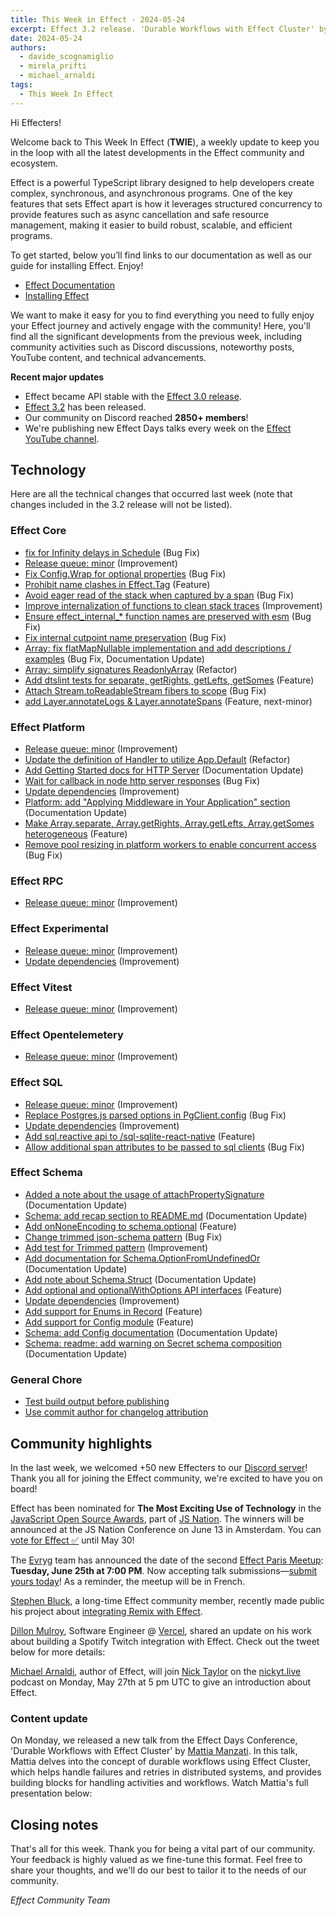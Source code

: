 ```yaml
---
title: This Week in Effect - 2024-05-24
excerpt: Effect 3.2 release. 'Durable Workflows with Effect Cluster' by Mattia Manzati. New Effect Paris Meetup date announcement. Effect nomination for Javascript Open Source Award.
date: 2024-05-24
authors:
  - davide_scognamiglio
  - mirela_prifti
  - michael_arnaldi
tags:
  - This Week In Effect
---
```



Hi Effecters!

Welcome back to This Week In Effect (**TWIE**), a weekly update to keep you in the loop with all the latest developments in the Effect community and ecosystem.

Effect is a powerful TypeScript library designed to help developers create complex, synchronous, and asynchronous programs. One of the key features that sets Effect apart is how it leverages structured concurrency to provide features such as async cancellation and safe resource management, making it easier to build robust, scalable, and efficient programs.

To get started, below you’ll find links to our documentation as well as our guide for installing Effect. Enjoy!

- [Effect Documentation](/docs/getting-started/introduction)
- [Installing Effect](/docs/getting-started/installation)

We want to make it easy for you to find everything you need to fully enjoy your Effect journey and actively engage with the community! Here, you'll find all the significant developments from the previous week, including community activities such as Discord discussions, noteworthy posts, YouTube content, and technical advancements.

**Recent major updates**

- Effect became API stable with the [Effect 3.0 release](https://effect.website/blog/effect-3.0).
- [Effect 3.2](https://effect.website/blog/effect-3.2) has been released.
- Our community on Discord reached **2850+ members**!
- We're publishing new Effect Days talks every week on the [Effect YouTube channel](https://www.youtube.com/@effect-ts).

## Technology

Here are all the technical changes that occurred last week (note that changes included in the 3.2 release will not be listed).

### Effect Core
+ [fix for Infinity delays in Schedule](https://github.com/Effect-TS/effect/pull/2773) (Bug Fix)
+ [Release queue: minor](https://github.com/Effect-TS/effect/pull/2690) (Improvement)
+ [Fix Config.Wrap for optional properties](https://github.com/Effect-TS/effect/pull/2779) (Bug Fix)
+ [Prohibit name clashes in Effect.Tag](https://github.com/Effect-TS/effect/pull/2787) (Feature)
+ [Avoid eager read of the stack when captured by a span](https://github.com/Effect-TS/effect/pull/2798) (Bug Fix)
+ [Improve internalization of functions to clean stack traces](https://github.com/Effect-TS/effect/pull/2797) (Improvement)
+ [Ensure effect_internal_* function names are preserved with esm](https://github.com/Effect-TS/effect/pull/2804) (Bug Fix)
+ [Fix internal cutpoint name preservation](https://github.com/Effect-TS/effect/pull/2805) (Bug Fix)
+ [Array: fix flatMapNullable implementation and add descriptions / examples](https://github.com/Effect-TS/effect/pull/2808) (Bug Fix, Documentation Update)
+ [Array: simplify signatures ReadonlyArray](https://github.com/Effect-TS/effect/pull/2823) (Refactor)
+ [Add dtslint tests for separate, getRights, getLefts, getSomes](https://github.com/Effect-TS/effect/pull/2825) (Feature)
+ [Attach Stream.toReadableStream fibers to scope](https://github.com/Effect-TS/effect/pull/2834) (Bug Fix)
+ [add Layer.annotateLogs & Layer.annotateSpans](https://github.com/Effect-TS/effect/pull/2836) (Feature, next-minor)

### Effect Platform
+ [Release queue: minor](https://github.com/Effect-TS/effect/pull/2690) (Improvement)
+ [Update the definition of Handler to utilize App.Default](https://github.com/Effect-TS/effect/pull/2784) (Refactor)
+ [Add Getting Started docs for HTTP Server](https://github.com/Effect-TS/effect/pull/2771) (Documentation Update)
+ [Wait for callback in node http server responses](https://github.com/Effect-TS/effect/pull/2796) (Bug Fix)
+ [Update dependencies](https://github.com/Effect-TS/effect/pull/2803) (Improvement)
+ [Platform: add "Applying Middleware in Your Application" section](https://github.com/Effect-TS/effect/pull/2826) (Documentation Update)
+ [Make Array.separate, Array.getRights, Array.getLefts, Array.getSomes heterogeneous](https://github.com/Effect-TS/effect/pull/2744) (Feature)
+ [Remove pool resizing in platform workers to enable concurrent access](https://github.com/Effect-TS/effect/pull/2835) (Bug Fix)

### Effect RPC
+ [Release queue: minor](https://github.com/Effect-TS/effect/pull/2690) (Improvement)

### Effect Experimental
+ [Release queue: minor](https://github.com/Effect-TS/effect/pull/2690) (Improvement)
+ [Update dependencies](https://github.com/Effect-TS/effect/pull/2803) (Improvement)

### Effect Vitest
+ [Release queue: minor](https://github.com/Effect-TS/effect/pull/2690) (Improvement)

### Effect Opentelemetery
+ [Release queue: minor](https://github.com/Effect-TS/effect/pull/2690) (Improvement)

### Effect SQL
+ [Release queue: minor](https://github.com/Effect-TS/effect/pull/2690) (Improvement)
+ [Replace Postgres.js parsed options in PgClient.config](https://github.com/Effect-TS/effect/pull/2783) (Bug Fix)
+ [Update dependencies](https://github.com/Effect-TS/effect/pull/2803) (Improvement)
+ [Add sql.reactive api to /sql-sqlite-react-native](https://github.com/Effect-TS/effect/pull/2833) (Feature)
+ [Allow additional span attributes to be passed to sql clients](https://github.com/Effect-TS/effect/pull/2838) (Bug Fix)

### Effect Schema
+ [Added a note about the usage of attachPropertySignature](https://github.com/Effect-TS/effect/pull/2770) (Documentation Update)
+ [Schema: add recap section to README.md](https://github.com/Effect-TS/effect/pull/2774) (Documentation Update)
+ [Add onNoneEncoding to schema.optional](https://github.com/Effect-TS/effect/pull/2772) (Feature)
+ [Change trimmed json-schema pattern](https://github.com/Effect-TS/effect/pull/2775) (Bug Fix)
+ [Add test for Trimmed pattern](https://github.com/Effect-TS/effect/pull/2782) (Improvement)
+ [Add documentation for Schema.OptionFromUndefinedOr](https://github.com/Effect-TS/effect/pull/2786) (Documentation Update)
+ [Add note about Schema.Struct](https://github.com/Effect-TS/effect/pull/2790) (Documentation Update)
+ [Add optional and optionalWithOptions API interfaces](https://github.com/Effect-TS/effect/pull/2794) (Feature)
+ [Update dependencies](https://github.com/Effect-TS/effect/pull/2803) (Improvement)
+ [Add support for Enums in Record](https://github.com/Effect-TS/effect/pull/2814) (Feature)
+ [Add support for Config module](https://github.com/Effect-TS/effect/pull/2816) (Feature)
+ [Schema: add Config documentation](https://github.com/Effect-TS/effect/pull/2821) (Documentation Update)
+ [Schema: readme: add warning on Secret schema composition](https://github.com/Effect-TS/effect/pull/2822) (Documentation Update)

### General Chore
+ [Test build output before publishing](https://github.com/Effect-TS/effect/pull/2759)
+ [Use commit author for changelog attribution](https://github.com/Effect-TS/effect/pull/2802)

## Community highlights

In the last week, we welcomed +50 new Effecters to our [Discord server](https://discord.gg/effect-ts)! Thank you all for joining the Effect community, we're excited to have you on board!

Effect has been nominated for **The Most Exciting Use of Technology** in the [JavaScript Open Source Awards](https://osawards.com/javascript), part of [JS Nation](https://x.com/thejsnation). The winners will be announced at the JS Nation Conference on June 13 in Amsterdam. You can [vote for Effect ✅](https://docs.google.com/forms/d/e/1FAIpQLSdvQ9SjAgoDO8H9-wIigTcOexPtEE-ihas6_s2foZhyEF2Rrw/viewform) until May 30!

<Tweet id="1793926524044718256" />

The [Evryg](https://www.evryg.com) team has announced the date of the second [Effect Paris Meetup](https://www.meetup.com/effect-paris/#): **Tuesday, June 25th at 7:00 PM**. Now accepting talk submissions—[submit yours today](https://github.com/evryg-org/effect-paris/issues/new?template=talk.yml)! As a reminder, the meetup will be in French.

<Tweet id="1793661086291710258" />

[Stephen Bluck](https://x.com/whatthebluck), a long-time Effect community member, recently made public his project about [integrating Remix with Effect](https://github.com/stevebluck/chuz).

<Tweet id="1792576786326257860" />

[Dillon Mulroy](https://twitter.com/dillon_mulroy), Software Engineer @ [Vercel](https://vercel.com), shared an update on his work about building a Spotify Twitch integration with Effect. Check out the tweet below for more details:

<Tweet id="1794019361876750644" />

[Michael Arnaldi](https://x.com/MichaelArnaldi), author of Effect, will join [Nick Taylor](https://x.com/nickytonline) on the [nickyt.live](https://nickyt.live/) podcast on Monday, May 27th at 5 pm UTC to give an introduction about Effect.

<Tweet id="1793244515580400087" />

### Content update

On Monday, we released a new talk from the Effect Days Conference, 'Durable Workflows with Effect Cluster' by [Mattia Manzati](https://twitter.com/MattiaManzati). In this talk, Mattia delves into the concept of durable workflows using Effect Cluster, which helps handle failures and retries in distributed systems, and provides building blocks for handling activities and workflows. Watch Mattia's full presentation below:

<YouTube
  id="https://www.youtube.com/embed/EcyrFrJFMWY?si=aEl-NyAeFzTMHNTV"
  title="Durable Workflows with Effect Cluster by Mattia Manzati (Effect Days 2024)"
/>

## Closing notes

That's all for this week. Thank you for being a vital part of our community. Your feedback is highly valued as we fine-tune this format. Feel free to share your thoughts, and we'll do our best to tailor it to the needs of our community.

_Effect Community Team_
